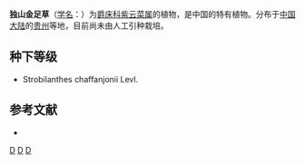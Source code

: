 {{Speciesbox 
| taxon = Strobilanthes seguini
| authority = (Lévl.) [[吴征镒|C. Y. Wu]] et C. C. Hu
}}

'''独山金足草'''（[[学名|学名]]：{{lang|la|''Strobilanthes seguini''}}）为[[爵床科|爵床科]][[紫云菜属|紫云菜属]]的植物，是中国的特有植物。分布于[[中国大陆|中国大陆]]的[[贵州|贵州]]等地，目前尚未由人工引种栽培。

== 种下等级 ==
* Strobilanthes chaffanjonii Levl.

== 参考文献 ==
<div class="references-small">
* {{cite web| url =http://www.bioinfo.cn/db05/KmzwSpecies.php?action=view&id=98| title =独山金足草| work =《中国高等植物数据库全库》| publisher =中国科学院微生物研究所| author =昆明植物研究所| accessdate =2009-02-21| deadurl =yes| archiveurl =https://web.archive.org/web/20160305084930/http://www.bioinfo.cn/db05/KmzwSpecies.php?action=view&id=98| archivedate =2016-03-05}}
</div>
{{Taxonbar|from=Q17682392}}

[[Category:马蓝属|D]]
[[Category:中國特有植物|D]]
[[Category:贵州植物|D]]